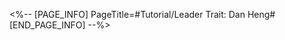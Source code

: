 <%-- [PAGE_INFO]
PageTitle=#Tutorial/Leader Trait: Dan Heng#
[END_PAGE_INFO] --%>
{{Tutorial
|sort      = 819701
|title     = Leader Trait: Dan Heng
|subtitle  = 
|type      = 
|about     = 
|image1    = Tutorial Leader Trait Dan Heng 1.png{{subst:void|<!--$UPLOAD:<<SpriteOutput/TutorialPic/TutorialPage_819701.png>-<Tutorial Leader Trait Dan Heng 1.png>-<Tutorial Files>>-->}}
|text1     = When Dan Heng is the leader, Action Cards can only be redrawn after they are all used. At the same time, before the final Dinner Meeting, you'll gain the special {{Color|h|nobold=1|Passenger Paragons}} Action Card.
|image2    = Tutorial Leader Trait Dan Heng 2.png{{subst:void|<!--$UPLOAD:<<SpriteOutput/TutorialPic/TutorialPage_819702.png>-<Tutorial Leader Trait Dan Heng 2.png>-<Tutorial Files>>-->}}
|text2     = The {{Color|h|nobold=1|Passenger Paragons}} card can elevate all members' Duty Level to match {{Color|h|nobold=1|the highest Duty Level}} within the team.
}}
